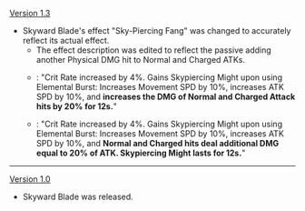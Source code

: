 {{Change History/Header}}
[[Version 1.3]]
*Skyward Blade's effect "Sky-Piercing Fang" was changed to accurately reflect its actual effect.
**The effect description was edited to reflect the passive adding another Physical DMG hit to Normal and Charged ATKs.
**{{Color|Old Description}}: "Crit Rate increased by 4%. Gains Skypiercing Might upon using Elemental Burst: Increases Movement SPD by 10%, increases ATK SPD by 10%, and '''increases the DMG of Normal and Charged Attack hits by 20% for 12s.'''"
**{{Color|New Description}}: "Crit Rate increased by 4%. Gains Skypiercing Might upon using Elemental Burst: Increases Movement SPD by 10%, increases ATK SPD by 10%, and '''Normal and Charged hits deal additional DMG equal to 20% of ATK. Skypiercing Might lasts for 12s.'''"
----
[[Version 1.0]]
*Skyward Blade was released.